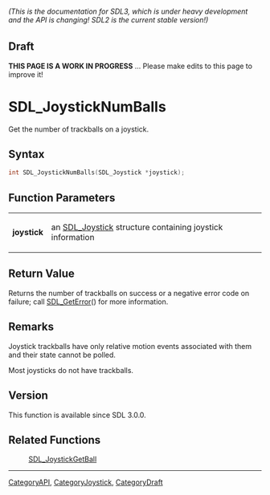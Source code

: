 ====== (This is the documentation for SDL3, which is under heavy development and the API is changing! SDL2 is the current stable version!) ======

== Draft ==

'''THIS PAGE IS A WORK IN PROGRESS''' ... Please make edits to this page to improve it!
= SDL_JoystickNumBalls =

Get the number of trackballs on a joystick.

== Syntax ==

<syntaxhighlight lang='c'>
int SDL_JoystickNumBalls(SDL_Joystick *joystick);
</syntaxhighlight>

== Function Parameters ==

{|
|'''joystick'''
|an [[SDL_Joystick]] structure containing joystick information
|}

== Return Value ==

Returns the number of trackballs on success or a negative error code on
failure; call [[SDL_GetError]]() for more information.

== Remarks ==

Joystick trackballs have only relative motion events associated with them
and their state cannot be polled.

Most joysticks do not have trackballs.

== Version ==

This function is available since SDL 3.0.0.

== Related Functions ==

:[[SDL_JoystickGetBall]]

----
[[CategoryAPI]], [[CategoryJoystick]], [[CategoryDraft]]


